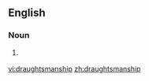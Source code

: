 ==English==

===Noun===
{{en-noun|-}}

# {{UK}} {{alternative spelling of|[[draftsmanship]]}}

[[vi:draughtsmanship]]
[[zh:draughtsmanship]]